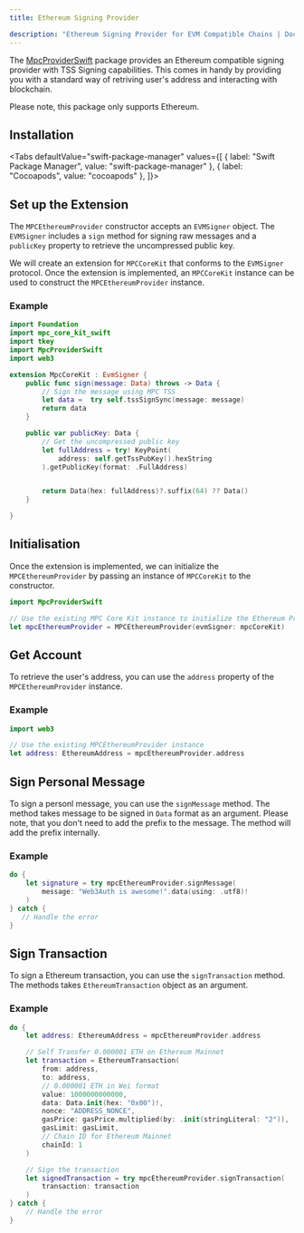 ```yaml
---
title: Ethereum Signing Provider

description: "Ethereum Signing Provider for EVM Compatible Chains | Documentation - Web3Auth"
---
```




The [MpcProviderSwift](https://github.com/tkey/MpcProviderSwift) package provides an Ethereum
compatible signing provider with TSS Signing capabilities. This comes in handy by providing you with
a standard way of retriving user's address and interacting with blockchain.

Please note, this package only supports Ethereum.

## Installation

<Tabs defaultValue="swift-package-manager"
values={[
  { label: "Swift Package Manager", value: "swift-package-manager" },
  { label: "Cocoapods", value: "cocoapods" },
]}>
<TabItem value="swift-package-manager">

<SPMProvider />
</TabItem>

<TabItem value="cocoapods">

<CocoapodsProvider />
</TabItem>
</Tabs>

## Set up the Extension

The `MPCEthereumProvider` constructor accepts an `EVMSigner` object. The `EVMSigner` includes a
`sign` method for signing raw messages and a `publicKey` property to retrieve the uncompressed
public key.

We will create an extension for `MPCCoreKit` that conforms to the `EVMSigner` protocol. Once the
extension is implemented, an `MPCCoreKit` instance can be used to construct the
`MPCEthereumProvider` instance.

### Example

```swift
import Foundation
import mpc_core_kit_swift
import tkey
import MpcProviderSwift
import web3

extension MpcCoreKit : EvmSigner {
    public func sign(message: Data) throws -> Data {
        // Sign the message using MPC TSS
        let data =  try self.tssSignSync(message: message)
        return data
    }

    public var publicKey: Data {
        // Get the uncompressed public key
        let fullAddress = try! KeyPoint(
            address: self.getTssPubKey().hexString
        ).getPublicKey(format: .FullAddress)


        return Data(hex: fullAddress)?.suffix(64) ?? Data()
    }

}
```

## Initialisation

Once the extension is implemented, we can initialize the `MPCEthereumProvider` by passing an
instance of `MPCCoreKit` to the constructor.

```swift
import MpcProviderSwift

// Use the existing MPC Core Kit instance to initialize the Ethereum Provider
let mpcEthereumProvider = MPCEthereumProvider(evmSigner: mpcCoreKit)
```

## Get Account

To retrieve the user's address, you can use the `address` property of the `MPCEthereumProvider`
instance.

### Example

```swift
import web3

// Use the existing MPCEthereumProvider instance
let address: EthereumAddress = mpcEthereumProvider.address
```

## Sign Personal Message

To sign a personl message, you can use the `signMessage` method. The method takes message to be
signed in `Data` format as an argument. Please note, that you don't need to add the prefix to the
message. The method will add the prefix internally.

### Example

```swift
do {
    let signature = try mpcEthereumProvider.signMessage(
        message: "Web3Auth is awesome!".data(using: .utf8)!
    )
} catch {
   // Handle the error
}
```

## Sign Transaction

To sign a Ethereum transaction, you can use the `signTransaction` method. The methods takes
`EthereumTransaction` object as an argument.

### Example

```swift
do {
    let address: EthereumAddress = mpcEthereumProvider.address

    // Self Transfer 0.000001 ETH on Ethereum Mainnet
    let transaction = EthereumTransaction(
        from: address,
        to: address,
        // 0.000001 ETH in Wei format
        value: 1000000000000,
        data: Data.init(hex: "0x00")!,
        nonce: "ADDRESS_NONCE",
        gasPrice: gasPrice.multiplied(by: .init(stringLiteral: "2")),
        gasLimit: gasLimit,
        // Chain ID for Ethereum Mainnet
        chainId: 1
    )

    // Sign the transaction
    let signedTransaction = try mpcEthereumProvider.signTransaction(
        transaction: transaction
    )
} catch {
    // Handle the error
}
```
